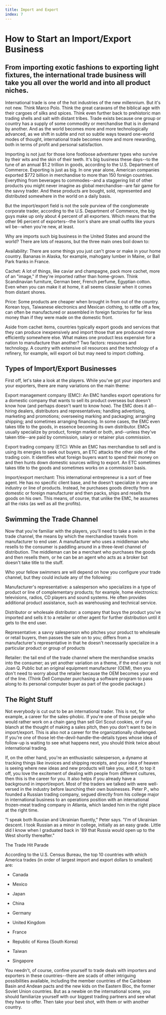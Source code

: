 ```yaml
---
title: Import and Export
index: 7
---
```


# How to Start an Import/Export Business

## From importing exotic fashions to exporting light fixtures, the international trade business will take you all over the world and into all product niches.

International trade is one of the hot industries of the new millennium. But it's not new. Think Marco Polo. Think the great caravans of the biblical age with their cargoes of silks and spices. Think even further back to prehistoric man trading shells and salt with distant tribes. Trade exists because one group or country has a supply of some commodity or merchandise that is in demand by another. And as the world becomes more and more technologically advanced, as we shift in subtle and not so subtle ways toward one-world modes of thought, international trade becomes more and more rewarding, both in terms of profit and personal satisfaction.

Importing is not just for those lone footloose adventurer types who survive by their wits and the skin of their teeth. It's big business these days--to the tune of an annual $1.2 trillion in goods, according to the U.S. Department of Commerce. Exporting is just as big. In one year alone, American companies exported $772 billion in merchandise to more than 150 foreign countries. Everything from beverages to commodes--and a staggering list of other products you might never imagine as global merchandise--are fair game for the savvy trader. And these products are bought, sold, represented and distributed somewhere in the world on a daily basis.

But the import/export field is not the sole purview of the conglomerate corporate trader, according to the U.S. Department of Commerce, the big guys make up only about 4 percent of all exporters. Which means that the other 96 percent of exporters--the lion's share are small outfits like yours wil be--when you're new, at least.

Why are imports such big business in the United States and around the world? There are lots of reasons, but the three main ones boil down to:

Availability: There are some things you just can't grow or make in your home country. Bananas in Alaska, for example, mahogany lumber in Maine, or Ball Park franks in France.

Cachet: A lot of things, like caviar and champagne, pack more cachet, more of an "image," if they're imported rather than home-grown. Think Scandinavian furniture, German beer, French perfume, Egyptian cotton. Even when you can make it at home, it all seems classier when it comes from distant shores.

Price: Some products are cheaper when brought in from out of the country. Korean toys, Taiwanese electronics and Mexican clothing, to rattle off a few, can often be manufactured or assembled in foreign factories for far less money than if they were made on the domestic front.

Aside from cachet items, countries typically export goods and services that they can produce inexpensively and import those that are produced more efficiently somewhere else. What makes one product less expensive for a nation to manufacture than another? Two factors: resources and technology. A country with extensive oil resources and the technology of a refinery, for example, will export oil but may need to import clothing.

## Types of Import/Export Businesses

First off, let's take a look at the players. While you've got your importers and your exporters, there are many variations on the main theme:

Export management company (EMC): An EMC handles export operations for a domestic company that wants to sell its product overseas but doesn't know how (and perhaps doesn't want to know how). The EMC does it all--hiring dealers, distributors and representatives; handling advertising, marketing and promotions; overseeing marking and packaging; arranging shipping; and sometimes arranging financing. In some cases, the EMC even takes title to the goods, in essence becoming its own distributor. EMCs usually specialize by product, foreign market or both, and--unless they've taken title--are paid by commission, salary or retainer plus commission.

Export trading company (ETC): While an EMC has merchandise to sell and is using its energies to seek out buyers, an ETC attacks the other side of the trading coin. It identifies what foreign buyers want to spend their money on and then hunts down domestic sources willing to export. An ETC sometimes takes title to the goods and sometimes works on a commission basis.

Import/export merchant: This international entrepreneur is a sort of free agent. He has no specific client base, and he doesn't specialize in any one industry or line of products. Instead, he purchases goods directly from a domestic or foreign manufacturer and then packs, ships and resells the goods on his own. This means, of course, that unlike the EMC, he assumes all the risks (as well as all the profits).

## Swimming the Trade Channel

Now that you're familiar with the players, you'll need to take a swim in the trade channel, the means by which the merchandise travels from manufacturer to end user. A manufacturer who uses a middleman who resells to the consumer is paddling around in a three-level channel of distribution. The middleman can be a merchant who purchases the goods and then resells them, or he can be an agent who acts as a broker but doesn't take title to the stuff.

Who your fellow swimmers are will depend on how you configure your trade channel, but they could include any of the following:

Manufacturer's representative: a salesperson who specializes in a type of product or line of complementary products; for example, home electronics: televisions, radios, CD players and sound systems. He often provides additional product assistance, such as warehousing and technical service.

Distributor or wholesale distributor: a company that buys the product you've imported and sells it to a retailer or other agent for further distribution until it gets to the end user.

Representative: a savvy salesperson who pitches your product to wholesale or retail buyers, then passes the sale on to you; differs from a manufacturer's representative in that he doesn't necessarily specialize in a particular product or group of products

Retailer: the tail end of the trade channel where the merchandise smacks into the consumer; as yet another variation on a theme, if the end user is not Joan Q. Public but an original equipment manufacturer (OEM), then you don't need to worry about the retailer because the OEM becomes your end of the line. (Think Dell Computer purchasing a software program to pass along to its personal computer buyer as part of the goodie package.)

## The Right Stuff

Not everybody is cut out to be an international trader. This is not, for example, a career for the sales-phobic. If you're one of those people who would rather work on a chain gang than sell Girl Scout cookies, or if you blanch at the thought of making a sales pitch, then you don't want to be in import/export. This is also not a career for the organizationally challenged. If you're one of those let-the-devil-handle-the-details types whose idea of follow-up is waiting to see what happens next, you should think twice about international trading.

If, on the other hand, you're an enthusiastic salesperson, a dynamo at tracking things like invoices and shipping receipts, and your idea of heaven is seeing where new ideas and new products will take you, and if, to top it off, you love the excitement of dealing with people from different cultures, then this is the career for you. It also helps if you already have a background in import/export. Most of the traders we talked with were well-versed in the industry before launching their own businesses. Peter P., who founded a Russian trading company, segued directly from his college major in international business to an operations position with an international frozen-meat trading company in Atlanta, which landed him in the right place at the right time.

"I speak both Russian and Ukrainian fluently," Peter says. "I'm of Ukrainian descent. I took Russian as a minor in college, initially as an easy grade. Little did I know when I graduated back in '89 that Russia would open up to the West shortly thereafter."

The Trade Hit Parade

According to the U.S. Census Bureau, the top 10 countries with which America trades (in order of largest import and export dollars to smallest) are:

- Canada

- Mexico

- Japan

- China

- Germany

- United Kingdom

- France

- Republic of Korea (South Korea)

- Taiwan

- Singapore

You needn't, of course, confine yourself to trade deals with importers and exporters in these countries--there are scads of other intriguing possibilities available, including the member countries of the Caribbean Basin and Andean pacts and the new kids on the Eastern Bloc, the former Soviet Union countries. But as a newbie on the international scene, you should familiarize yourself with our biggest trading partners and see what they have to offer. Then take your best shot, with them or with another country.
